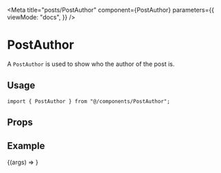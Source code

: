 
<Meta
  title="posts/PostAuthor"
  component={PostAuthor}
  parameters={{
    viewMode: "docs",
  }}
/>

# PostAuthor

A `PostAuthor` is used to show who the author of the post is.

## Usage

```tsx
import { PostAuthor } from "@/components/PostAuthor";
```

## Props

<ArgsTable component={PostAuthor} />

## Example

<Canvas>
  <Story
    name="Default"
    args={{
      data: {
        name: "C3P0",
        biography: {
          biography: "The captain says you are a friend. I will not kill you.",
        },
      },
    }}
  >
    {(args) => <PostAuthor {...args} />}
  </Story>
</Canvas>

